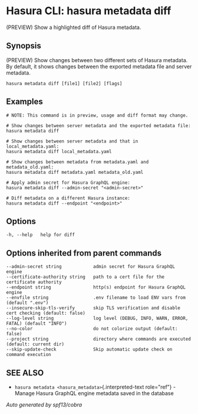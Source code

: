 
Hasura CLI: hasura metadata diff
================================

(PREVIEW) Show a highlighted diff of Hasura metadata.

Synopsis
--------

(PREVIEW) Show changes between two different sets of Hasura metadata. By
default, it shows changes between the exported metadata file and server
metadata.

    hasura metadata diff [file1] [file2] [flags]

Examples
--------

    # NOTE: This command is in preview, usage and diff format may change.

    # Show changes between server metadata and the exported metadata file:
    hasura metadata diff

    # Show changes between server metadata and that in local_metadata.yaml:
    hasura metadata diff local_metadata.yaml

    # Show changes between metadata from metadata.yaml and metadata_old.yaml:
    hasura metadata diff metadata.yaml metadata_old.yaml

    # Apply admin secret for Hasura GraphQL engine:
    hasura metadata diff --admin-secret "<admin-secret>"

    # Diff metadata on a different Hasura instance:
    hasura metadata diff --endpoint "<endpoint>"

Options
-------

    -h, --help   help for diff

Options inherited from parent commands
--------------------------------------

    --admin-secret string            admin secret for Hasura GraphQL engine
    --certificate-authority string   path to a cert file for the certificate authority 
    --endpoint string                http(s) endpoint for Hasura GraphQL engine 
    --envfile string                 .env filename to load ENV vars from (default ".env")
    --insecure-skip-tls-verify       skip TLS verification and disable cert checking (default: false) 
    --log-level string               log level (DEBUG, INFO, WARN, ERROR, FATAL) (default "INFO")
    --no-color                       do not colorize output (default: false)
    --project string                 directory where commands are executed (default: current dir)
    --skip-update-check              Skip automatic update check on command execution

SEE ALSO
--------

-   `hasura metadata <hasura_metadata>`{.interpreted-text role="ref"} -
    Manage Hasura GraphQL engine metadata saved in the database

*Auto generated by spf13/cobra*
